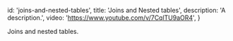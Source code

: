 
  id: 'joins-and-nested-tables',
  title: 'Joins and Nested tables',
  description: 'A description.',
  video: 'https://www.youtube.com/v/7CqlTU9aOR4',
}

Joins and nested tables.


